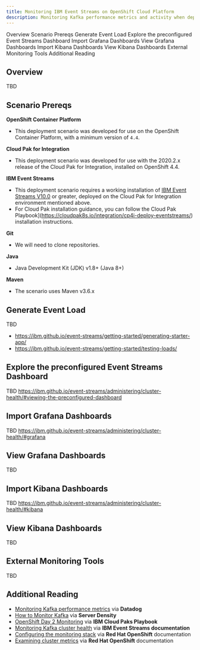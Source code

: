 ```yaml
---
title: Monitoring IBM Event Streams on OpenShift Cloud Platform
description: Monitoring Kafka performance metrics and activity when deployed via the IBM Cloud Pak for Integration on Red Hat OpenShift Container Platform.
---
```


<AnchorLinks>
  <AnchorLink>Overview</AnchorLink>
  <AnchorLink>Scenario Prereqs</AnchorLink>
  <AnchorLink>Generate Event Load</AnchorLink>
  <AnchorLink>Explore the preconfigured Event Streams Dashboard</AnchorLink>
  <AnchorLink>Import Grafana Dashboards</AnchorLink>
  <AnchorLink>View Grafana Dashboards</AnchorLink>
  <AnchorLink>Import Kibana Dashboards</AnchorLink>
  <AnchorLink>View Kibana Dashboards</AnchorLink>
  <AnchorLink>External Monitoring Tools</AnchorLink>
  <AnchorLink>Additional Reading</AnchorLink>
</AnchorLinks>

## Overview

TBD

## Scenario Prereqs

**OpenShift Container Platform**

- This deployment scenario was developed for use on the OpenShift Container Platform, with a minimum version of `4.4`.

**Cloud Pak for Integration**

- This deployment scenario was developed for use with the 2020.2.x release of the Cloud Pak for Integration, installed on OpenShift 4.4.

**IBM Event Streams**

- This deployment scenario requires a working installation of [IBM Event Streams V10.0](https://ibm.github.io/event-streams/) or greater, deployed on the Cloud Pak for Integration environment mentioned above.
- For Cloud Pak installation guidance, you can follow the Cloud Pak Playbook](https://cloudpak8s.io/integration/cp4i-deploy-eventstreams/) installation instructions.

**Git**

- We will need to clone repositories.

**Java**

- Java Development Kit (JDK) v1.8+ (Java 8+)

**Maven**

- The scenario uses Maven v3.6.x

## Generate Event Load

TBD

- https://ibm.github.io/event-streams/getting-started/generating-starter-app/
- https://ibm.github.io/event-streams/getting-started/testing-loads/

## Explore the preconfigured Event Streams Dashboard

TBD https://ibm.github.io/event-streams/administering/cluster-health/#viewing-the-preconfigured-dashboard

## Import Grafana Dashboards

TBD https://ibm.github.io/event-streams/administering/cluster-health/#grafana

## View Grafana Dashboards

TBD

## Import Kibana Dashboards

TBD https://ibm.github.io/event-streams/administering/cluster-health/#kibana

## View Kibana Dashboards

TBD

## External Monitoring Tools

TBD

## Additional Reading

- [Monitoring Kafka performance metrics](https://www.datadoghq.com/blog/monitoring-kafka-performance-metrics/) via **Datadog**
- [How to Monitor Kafka](https://blog.serverdensity.com/how-to-monitor-kafka/) via **Server Density**
- [OpenShift Day 2 Monitoring](https://cloudpak8s.io/day2/Monitoring/) via **IBM Cloud Paks Playbook**
- [Monitoring Kafka cluster health](https://ibm.github.io/event-streams/administering/cluster-health/) via **IBM Event Streams documentation**
- [Configuring the monitoring stack](https://docs.openshift.com/container-platform/4.3/monitoring/cluster_monitoring/configuring-the-monitoring-stack.html) via **Red Hat OpenShift** documentation
- [Examining cluster metrics](https://docs.openshift.com/container-platform/4.3/monitoring/cluster_monitoring/examining-cluster-metrics.html) via **Red Hat OpenShift** documentation
